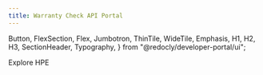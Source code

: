 ```yaml
---
title: Warranty Check API Portal
---
```



  Button,
  FlexSection,
  Flex,
  Jumbotron,
  ThinTile,
  WideTile,
  Emphasis,
  H1,
  H2,
  H3,
  SectionHeader,
  Typography,
} from "@redocly/developer-portal/ui";






<NavBar location={props.location} standalone={false} />
<Hero />

<Grommet theme={hpe}>
  <Box align='center' pad='medium' background="#EFEFEF">
    <Heading
      textAlign='center'
      style={{ fontWeight: '600' }}
      level='2'
      margin={{ vertical: 'large'}}
    >
      Explore HPE
    </Heading>
    <Box
      width='1115px'
      margin={{ bottom: 'large' }}
      direction='row'
      wrap={true}
      justify='center'
    >
      <ResponsiveGrid
        cardType='platform'
        rows={{
          small: ['auto', 'auto'],
          medium: ['auto', 'auto'],
          large: ['auto'],
          xlarge: ['auto'],
        }}
        columns={{
          small: ['auto'],
          medium: ['auto', 'auto'],
          large: ['auto', 'auto', 'auto'],
          xlarge: ['auto', 'auto', 'auto'],
        }}
      >
        <PlatformCard
          icon={hpeLogo}
          title='HPE'
          description='HPE is a global, edge-to-cloud Platform-as-a-Servicec ompany built to transform your business'
          backgroundColor='brand'
          path='https://www.hpe.com/us/en/home.html'
        />
        <PlatformCard
          icon={hpeDevLogo}
          title='HPE Dev'
          description='Find the resources you need to design and build the best possible software experiences that harness the most value from your data.'
          backgroundColor='#17EBA0'
          path="https://developer.hpe.com/"
        />
        <PlatformCard
          icon={grommetLogo}
          title='Grommet'
          description='Build responsive and accessible mobile-first projects for the web with an easy to use component library'
          backgroundColor='#7630EA'
          path="https://v2.grommet.io/"
        />
        <PlatformCard
          icon={hackShackLogo}
          title='Hack Shack'
          description='Collaborate and expand your skills.Try our technology Workshops-on-Demand, for a unique, hands-on learning experience.'
          backgroundColor='#F740FF'
          path="https://hackshack.hpedev.io/"
        />
        <PlatformCard
          icon={slackLogo}
          title='Slack'
          description='Our Slack channel to brings people together to work as one unified team.'
          backgroundColor='#FC6161'
          path="https://slack.hpedev.io/"
        />
        <PlatformCard
          icon={gitHubLogo}
          title='GitHub'
          description='GitHub is a Git repository hosting service, but it adds many of its own features. '
          backgroundColor='#444444'
          path="https://github.com/hpe-dev-incubator/hpe-dev-portal"
        />
      </ResponsiveGrid>
    </Box>
  </Box>
</Grommet>
